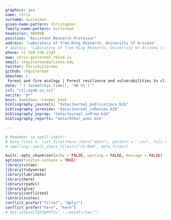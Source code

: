 ```yaml
---
graphics: yes
name: Chris
surname: Guiterman
given-name-pattern: Christopher
family-name-pattern: Guiterman
headcolor: 00008B
position: "Assistant Research Professor"
address: "Laboratory of Tree-Ring Research, University of Arizona"
# address: "Laboratory of Tree-Ring Research, University of Arizona \\tabularnewline Permanent residence: Hanover, New Hampshire \\tabularnewline"
phone: +1 520-230-2341
www: chris-guiterman.rbind.io
email: chguiterman@arizona.edu
twitter: ChrisGuiterman
github: chguiterman
aboutme: |
 Forest and fire ecology | Forest resilience and vulnerabilities to climate change | Human influences on forest systems | Applications in dendrochronology
date: "`r format(Sys.time(), '%B %Y')`"
csl: "csl/apa6-cv.csl"
nocite: "@*"
knit: bookdown::render_book
bibliography_journals: "data/Journal_publications.bib"
bibliography_inreview: "data/Journal_inReview.bib"
bibliography_inprep: "data/Journal_inPrep.bib"
bibliography_reports: "data/Other_pubs.bib"

---
```


```r
# Remember to spell check!!
# data_files <- list.files(here::here("data"), pattern = ".csv", full.names = TRUE)
# spelling::spell_check_files(c("CV.Rmd", data_files))
```

```r
knitr::opts_chunk$set(echo = FALSE, warning = FALSE, message = FALSE)
options(tinytex.verbose = TRUE)
library(vitae)
library(tidyverse)
library(lubridate)
library(here)
library(readxl)
library(glue)
library(conflicted)
library(scales)
conflict_prefer("filter", "dplyr")
conflict_prefer("here", "here")
# Sys.setenv(TEXINPUTS=".:./assets/tex:")
```
